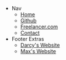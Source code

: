 - Nav
  - [Home](/)
  - [Github](https://github.com/collective-fullstack)
  - [Freelancer.com](https://freelancer.com/u/ColFul)
  - [Contact](mailto:collectivelyfullstack@gmail.com?subject=Hello%20%F0%9F%91%8B)
- Footer Extras
  - [Darcy's Website](https://darcylf.me) 
  - [Max's Website](https://maxpetschack.computer)
    